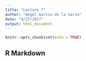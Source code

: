 ```yaml
---
title: "Lecture 7"
author: "Angel Garcia de la Garza"
date: "9/27/2017"
output: html_document
---
```


```r
knitr::opts_chunk$set(echo = TRUE)
```

## R Markdown